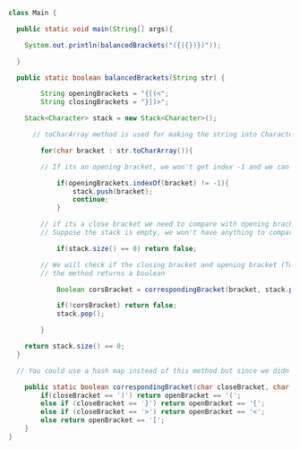 ```java:Main.java
class Main {

  public static void main(String[] args){

    System.out.println(balancedBrackets("({({})})"));

  }

  public static boolean balancedBrackets(String str) {

		String openingBrackets = "{[(<";
		String closingBrackets = "}])>";

    Stack<Character> stack = new Stack<Character>();

      // toCharArray method is used for making the string into Character array.

		for(char bracket : str.toCharArray()){

        // If its an opening bracket, we won't get index -1 and we can push it into the stack

			if(openingBrackets.indexOf(bracket) != -1){
				stack.push(bracket);
				continue;
			}

        // if its a close bracket we need to compare with opening bracket that's on top of the stack.
        // Suppose the stack is empty, we won't have anything to compare with and hence not a balance pair

			if(stack.size() == 0) return false;

        // We will check if the closing bracket and opening bracket (Top of the stack) are correspondingBracket,
        // the method returns a boolean

			Boolean corsBracket = correspondingBracket(bracket, stack.peek());

			if(!corsBracket) return false;
			stack.pop();

		}

    return stack.size() == 0;
  }

  // You could use a hash map instead of this method but since we didn't learn it yet, I kept it simple

	public static boolean correspondingBracket(char closeBracket, char openBracket){
		if(closeBracket == ')') return openBracket == '(';
		else if (closeBracket == '}') return openBracket == '{';
		else if (closeBracket == '>') return openBracket == '<';
		else return openBracket == '[';
 	}
}

```
